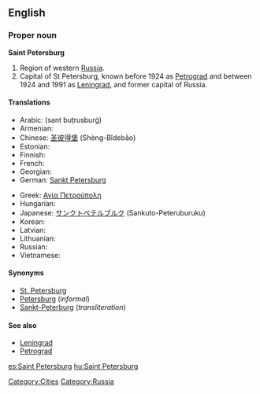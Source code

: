==English==
{{wikipedia}}

===Proper noun===
'''Saint Petersburg'''

# Region of western [[Russia]].
# Capital of St Petersburg, known before 1924 as [[Petrograd]] and between 1924 and 1991 as [[Leningrad]], and former capital of Russia.

====Translations====
{{trans-top|city}}
* Arabic: {{Arab|[[سانت بطرسبرغ]]}} (sant buṭrusburġ)
* Armenian: {{t|hy|Սանկտ Պետերբուրգ|sc=Armn|tr=Sankt Peterburg}}
* Chinese: [[圣彼得堡]] (Shèng-Bǐdebǎo)
* Estonian: {{t-|et|Peterburi}}
* Finnish: {{t-|fi|Pietari}}
* French: {{t-|fr|Saint-Pétersbourg}}
* Georgian: {{t|ka|სანქტ-პეტერბურგი|tr=Sank't-Peterburgi}}
* German: [[Sankt Petersburg]]
{{trans-mid}}
* Greek: [[Αγία Πετρούπολη]]
* Hungarian: {{t|hu|Szentpétervár}}
* Japanese: [[サンクトペテルブルク]] (Sankuto-Peteruburuku)
* Korean: {{t|ko|상트 페테르부르크|sc=Kore}}
* Latvian: {{t|lv|Sanktpēterburga|f}}
* Lithuanian: {{t|lt|Sankt Peterburgas|m}}
* Russian: {{t+|ru|Санкт-Петербург|tr=Sankt-Peterbúrg|sc=Cyrl|m}}
* Vietnamese: {{t|vi|Sankt-Peterburg}}
{{trans-bottom}}

====Synonyms====
* [[St. Petersburg]]
* [[Petersburg]] (''informal'')
* [[Sankt-Peterburg]] (''transliteration'')

====See also====
* [[Leningrad]]
* [[Petrograd]]

[[Category:Cities]]
[[Category:Russia]]

[[es:Saint Petersburg]]
[[hu:Saint Petersburg]]